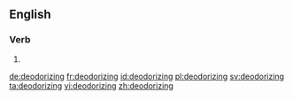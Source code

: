 ==English==

===Verb===
{{head|en|present participle}}

# {{present participle of|deodorize|lang=en}}

[[de:deodorizing]]
[[fr:deodorizing]]
[[id:deodorizing]]
[[pl:deodorizing]]
[[sv:deodorizing]]
[[ta:deodorizing]]
[[vi:deodorizing]]
[[zh:deodorizing]]